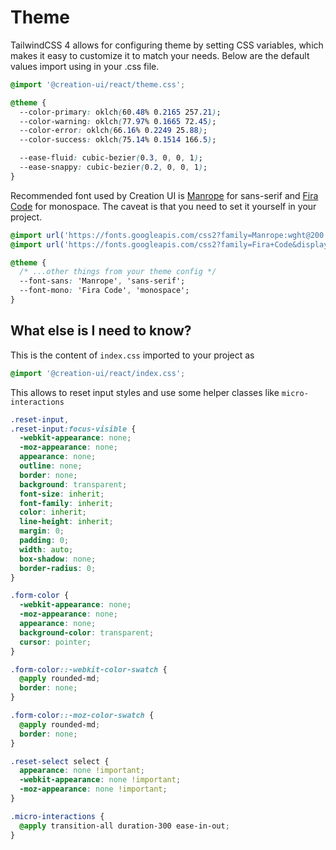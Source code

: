 # Theme

TailwindCSS 4 allows for configuring theme by setting CSS variables, which makes it easy to customize it to match your needs.
Below are the default values import using in your .css file.

```css
@import '@creation-ui/react/theme.css';
```

```css
@theme {
  --color-primary: oklch(60.48% 0.2165 257.21);
  --color-warning: oklch(77.97% 0.1665 72.45);
  --color-error: oklch(66.16% 0.2249 25.88);
  --color-success: oklch(75.14% 0.1514 166.5);

  --ease-fluid: cubic-bezier(0.3, 0, 0, 1);
  --ease-snappy: cubic-bezier(0.2, 0, 0, 1);
}
```

Recommended font used by Creation UI is [Manrope](https://fonts.google.com/specimen/Manrope) for sans-serif and [Fira Code](https://fonts.google.com/specimen/Fira+Code) for monospace.
The caveat is that you need to set it yourself in your project.

```css
@import url('https://fonts.googleapis.com/css2?family=Manrope:wght@200..800&display=swap');
@import url('https://fonts.googleapis.com/css2?family=Fira+Code&display=swap');

@theme {
  /* ...other things from your theme config */
  --font-sans: 'Manrope', 'sans-serif';
  --font-mono: 'Fira Code', 'monospace';
}
```

## What else is I need to know?

This is the content of `index.css` imported to your project as

```css
@import '@creation-ui/react/index.css';
```

This allows to reset input styles and use some helper classes like `micro-interactions`

```css
.reset-input,
.reset-input:focus-visible {
  -webkit-appearance: none;
  -moz-appearance: none;
  appearance: none;
  outline: none;
  border: none;
  background: transparent;
  font-size: inherit;
  font-family: inherit;
  color: inherit;
  line-height: inherit;
  margin: 0;
  padding: 0;
  width: auto;
  box-shadow: none;
  border-radius: 0;
}

.form-color {
  -webkit-appearance: none;
  -moz-appearance: none;
  appearance: none;
  background-color: transparent;
  cursor: pointer;
}

.form-color::-webkit-color-swatch {
  @apply rounded-md;
  border: none;
}

.form-color::-moz-color-swatch {
  @apply rounded-md;
  border: none;
}

.reset-select select {
  appearance: none !important;
  -webkit-appearance: none !important;
  -moz-appearance: none !important;
}

.micro-interactions {
  @apply transition-all duration-300 ease-in-out;
}
```
